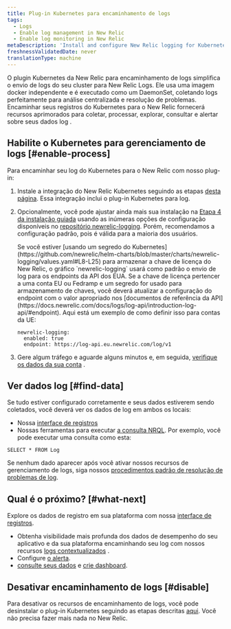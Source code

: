 ```yaml
---
title: Plug-in Kubernetes para encaminhamento de logs
tags:
  - Logs
  - Enable log management in New Relic
  - Enable log monitoring in New Relic
metaDescription: 'Install and configure New Relic logging for Kubernetes, so you can use enhanced log management capabilities.'
freshnessValidatedDate: never
translationType: machine
---
```


O plugin Kubernetes da New Relic para encaminhamento de logs simplifica o envio de logs do seu cluster para New Relic Logs. Ele usa uma imagem docker independente e é executado como um DaemonSet, coletando logs perfeitamente para análise centralizada e resolução de problemas. Encaminhar seus registros do Kubernetes para o New Relic fornecerá recursos aprimorados<InlinePopover type="logs"/> para coletar, processar, explorar, consultar e alertar sobre seus dados log .

## Habilite o Kubernetes para gerenciamento de logs [#enable-process]

Para encaminhar seu log do Kubernetes para o New Relic com nosso plug-in:

1. Instale a integração do New Relic Kubernetes seguindo as etapas [desta página](/docs/kubernetes-pixie/kubernetes-integration/installation/kubernetes-integration-install-configure/). Essa integração inclui o plug-in Kubernetes para log.

2. Opcionalmente, você pode ajustar ainda mais sua instalação na [Etapa 4 da instalação guiada](/docs/kubernetes-pixie/kubernetes-integration/installation/kubernetes-integration-install-configure/#kubernetes-install-navigation) usando as inúmeras opções de configuração disponíveis no [repositório newrelic-logging](https://github.com/newrelic/helm-charts/tree/master/charts/newrelic-logging#configuration). Porém, recomendamos a configuração padrão, pois é válida para a maioria dos usuários.

   <Callout variant="important">
     Se você estiver [usando um segredo do Kubernetes](https://github.com/newrelic/helm-charts/blob/master/charts/newrelic-logging/values.yaml#L8-L25) para armazenar a chave de licença do New Relic, o gráfico `newrelic-logging` usará como padrão o envio de log para os endpoints da API dos EUA. Se a chave de licença pertencer a uma conta EU ou Fedramp e um segredo for usado para armazenamento de chaves, você deverá atualizar a configuração do endpoint com o valor apropriado nos [documentos de referência da API](https://docs.newrelic.com/docs/logs/log-api/introduction-log-api/#endpoint). Aqui está um exemplo de como definir isso para contas da UE:

     ```
     newrelic-logging:
       enabled: true
       endpoint: https://log-api.eu.newrelic.com/log/v1
     ```
   </Callout>

3. Gere algum tráfego e aguarde alguns minutos e, em seguida, [verifique os dados da sua conta](#find-data) .

<InstallFeedback/>

## Ver dados log [#find-data]

Se tudo estiver configurado corretamente e seus dados estiverem sendo coletados, você deverá ver os dados de log em ambos os locais:

* Nossa [interface de registros](https://one.newrelic.com/launcher/logger.log-launcher)
* Nossas ferramentas para executar [a consulta NRQL](/docs/chart-builder/use-chart-builder/choose-data/use-advanced-nrql-mode-specify-data). Por exemplo, você pode executar uma consulta como esta:

```
SELECT * FROM Log
```

Se nenhum dado aparecer após você ativar nossos recursos de gerenciamento de logs, siga nossos [procedimentos padrão de resolução de problemas de log](/docs/logs/log-management/troubleshooting/no-log-data-appears-ui/).

## Qual é o próximo? [#what-next]

Explore os dados de registro em sua plataforma com nossa [interface de registros](/docs/logs/log-management/ui-data/use-logs-ui/).

* Obtenha visibilidade mais profunda dos dados de desempenho do seu aplicativo e da sua plataforma encaminhando seu log com nossos recursos [logs contextualizados](/docs/logs/enable-log-management-new-relic/configure-logs-context/configure-logs-context-apm-agents/) .
* Configure [o alerta](/docs/alerts-applied-intelligence/new-relic-alerts/alert-conditions/create-alert-conditions/).
* [consulte seus dados](/docs/query-your-data/explore-query-data/get-started/introduction-querying-new-relic-data/) e [crie dashboard](/docs/query-your-data/explore-query-data/dashboards/introduction-dashboards/).

## Desativar encaminhamento de logs [#disable]

Para desativar os recursos de encaminhamento de logs, você pode desinstalar o plug-in Kubernetes seguindo as etapas descritas [aqui](/docs/kubernetes-pixie/kubernetes-integration/uninstall-kubernetes/). Você não precisa fazer mais nada no New Relic.